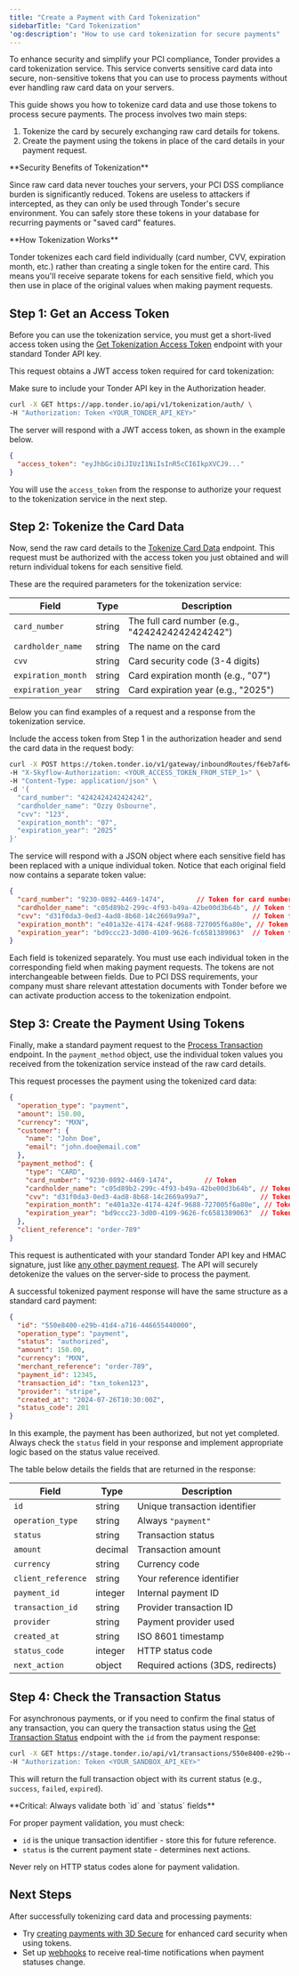 ```yaml
---
title: "Create a Payment with Card Tokenization"
sidebarTitle: "Card Tokenization"
'og:description': "How to use card tokenization for secure payments"
---
```


To enhance security and simplify your PCI compliance, Tonder provides a card tokenization service. This service converts sensitive card data into secure, non-sensitive tokens that you can use to process payments without ever handling raw card data on your servers.

This guide shows you how to tokenize card data and use those tokens to process secure payments. The process involves two main steps:

1. Tokenize the card by securely exchanging raw card details for tokens.
2. Create the payment using the tokens in place of the card details in your payment request.

<Note>
**Security Benefits of Tokenization**

Since raw card data never touches your servers, your PCI DSS compliance burden is significantly reduced. Tokens are useless to attackers if intercepted, as they can only be used through Tonder's secure environment. You can safely store these tokens in your database for recurring payments or "saved card" features.
</Note>

<Note>
**How Tokenization Works**

Tonder tokenizes each card field individually (card number, CVV, expiration month, etc.) rather than creating a single token for the entire card. This means you'll receive separate tokens for each sensitive field, which you then use in place of the original values when making payment requests.
</Note>

## Step 1: Get an Access Token

Before you can use the tokenization service, you must get a short-lived access token using the [Get Tokenization Access Token](/reference/get-tokenization-token) endpoint with your standard Tonder API key.

This request obtains a JWT access token required for card tokenization:

<AccordionGroup>
<Accordion title="Request">
Make sure to include your Tonder API key in the Authorization header.

```bash
curl -X GET https://app.tonder.io/api/v1/tokenization/auth/ \
-H "Authorization: Token <YOUR_TONDER_API_KEY>"
```
</Accordion>

<Accordion title="Response">

The server will respond with a JWT access token, as shown in the example below.

```json
{
  "access_token": "eyJhbGciOiJIUzI1NiIsInR5cCI6IkpXVCJ9..."
}
```
</Accordion>
</AccordionGroup>

You will use the `access_token` from the response to authorize your request to the tokenization service in the next step.

## Step 2: Tokenize the Card Data

Now, send the raw card details to the [Tokenize Card Data](/reference/tokenize-card-data) endpoint. This request must be authorized with the access token you just obtained and will return individual tokens for each sensitive field.

These are the required parameters for the tokenization service:

| Field | Type | Description |
|-------|------|-------------|
| `card_number` | string | The full card number (e.g., "4242424242424242") |
| `cardholder_name` | string | The name on the card |
| `cvv` | string | Card security code (3-4 digits) |
| `expiration_month` | string | Card expiration month (e.g., "07") |
| `expiration_year` | string | Card expiration year (e.g., "2025") |

Below you can find examples of a request and a response from the tokenization service.

<AccordionGroup>
<Accordion title="Request">
Include the access token from Step 1 in the authorization header and send the card data in the request body:

```bash
curl -X POST https://token.tonder.io/v1/gateway/inboundRoutes/f6eb7af640b041b590a0b2f095a83fa4/token \
-H "X-Skyflow-Authorization: <YOUR_ACCESS_TOKEN_FROM_STEP_1>" \
-H "Content-Type: application/json" \
-d '{
  "card_number": "4242424242424242",
  "cardholder_name": "Ozzy Osbourne",
  "cvv": "123",
  "expiration_month": "07",
  "expiration_year": "2025"
}'
```
</Accordion>

<Accordion title="Response">
The service will respond with a JSON object where each sensitive field has been replaced with a unique individual token. Notice that each original field now contains a separate token value:

```json Tokenization Response
{
  "card_number": "9230-0892-4469-1474",        // Token for card number
  "cardholder_name": "c05d89b2-299c-4f93-b49a-42be00d3b64b", // Token for cardholder name
  "cvv": "d31f0da3-0ed3-4ad8-8b68-14c2669a99a7",             // Token for CVV
  "expiration_month": "e401a32e-4174-424f-9688-727005f6a80e", // Token for expiration month
  "expiration_year": "bd9ccc23-3d00-4109-9626-fc6581389063"  // Token for expiration year
}
```
</Accordion>
</AccordionGroup>

<Note>
Each field is tokenized separately. You must use each individual token in the corresponding field when making payment requests. The tokens are not interchangeable between fields.
</Note>

<Note>
Due to PCI DSS requirements, your company must share relevant attestation documents with Tonder before we can activate production access to the tokenization endpoint.
</Note>

## Step 3: Create the Payment Using Tokens

Finally, make a standard payment request to the [Process Transaction](/reference/process-transaction) endpoint. In the `payment_method` object, use the individual token values you received from the tokenization service instead of the raw card details.

This request processes the payment using the tokenized card data:

```json Payment Request
{
  "operation_type": "payment",
  "amount": 150.00,
  "currency": "MXN",
  "customer": {
    "name": "John Doe",
    "email": "john.doe@email.com"
  },
  "payment_method": {
    "type": "CARD",
    "card_number": "9230-0892-4469-1474",        // Token
    "cardholder_name": "c05d89b2-299c-4f93-b49a-42be00d3b64b", // Token
    "cvv": "d31f0da3-0ed3-4ad8-8b68-14c2669a99a7",             // Token
    "expiration_month": "e401a32e-4174-424f-9688-727005f6a80e", // Token
    "expiration_year": "bd9ccc23-3d00-4109-9626-fc6581389063"  // Token
  },
  "client_reference": "order-789"
}
```

This request is authenticated with your standard Tonder API key and HMAC signature, just like [any other payment request](/direct-integration/guides/create-payments/create-a-payment). The API will securely detokenize the values on the server-side to process the payment.

A successful tokenized payment response will have the same structure as a standard card payment:

```json Payment Response
{
  "id": "550e8400-e29b-41d4-a716-446655440000",
  "operation_type": "payment",
  "status": "authorized",
  "amount": 150.00,
  "currency": "MXN",
  "merchant_reference": "order-789",
  "payment_id": 12345,
  "transaction_id": "txn_token123",
  "provider": "stripe",
  "created_at": "2024-07-26T10:30:00Z",
  "status_code": 201
}
```

In this example, the payment has been authorized, but not yet completed. Always check the `status` field in your response and implement appropriate logic based on the status value received.

The table below details the fields that are returned in the response:

| Field | Type | Description |
|-------|------|-------------|
| `id` | string | Unique transaction identifier |
| `operation_type` | string | Always `"payment"` |
| `status` | string | Transaction status |
| `amount` | decimal | Transaction amount |
| `currency` | string | Currency code |
| `client_reference` | string | Your reference identifier |
| `payment_id` | integer | Internal payment ID |
| `transaction_id` | string | Provider transaction ID |
| `provider` | string | Payment provider used |
| `created_at` | string | ISO 8601 timestamp |
| `status_code` | integer | HTTP status code |
| `next_action` | object | Required actions (3DS, redirects) |

## Step 4: Check the Transaction Status

For asynchronous payments, or if you need to confirm the final status of any transaction, you can query the transaction status using the [Get Transaction Status](/reference/get-transaction-status) endpoint with the `id` from the payment response:

```bash cURL
curl -X GET https://stage.tonder.io/api/v1/transactions/550e8400-e29b-41d4-a716-446655440000/ \
-H "Authorization: Token <YOUR_SANDBOX_API_KEY>"
```

This will return the full transaction object with its current status (e.g., `success`, `failed`, `expired`).

<Warning>
**Critical: Always validate both `id` and `status` fields**

For proper payment validation, you must check:
- `id` is the unique transaction identifier - store this for future reference.
- `status` is the current payment state - determines next actions.

Never rely on HTTP status codes alone for payment validation.
</Warning>

## Next Steps

After successfully tokenizing card data and processing payments:

- Try [creating payments with 3D Secure](/direct-integration/guides/create-payments/create-a-payment-with-3ds) for enhanced card security when using tokens.
- Set up [webhooks](/direct-integration/webhooks/how-webhooks-works) to receive real-time notifications when payment statuses change.

